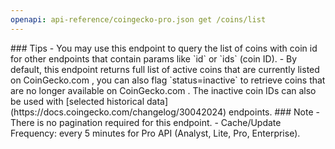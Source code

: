 ```yaml
---
openapi: api-reference/coingecko-pro.json get /coins/list
---
```


<Tip>
### Tips
- You may use this endpoint to query the list of coins with coin id for other endpoints that contain params like `id` or `ids` (coin ID).
- By default, this endpoint returns full list of active coins that are currently listed on CoinGecko.com , you can also flag `status=inactive` to retrieve coins that are no longer available on CoinGecko.com . The inactive coin IDs can also be used with [selected historical data](https://docs.coingecko.com/changelog/30042024) endpoints.
</Tip>

<Note>
### Note
- There is no pagination required for this endpoint.
- Cache/Update Frequency: every 5 minutes for Pro API (Analyst, Lite, Pro, Enterprise).
</Note>